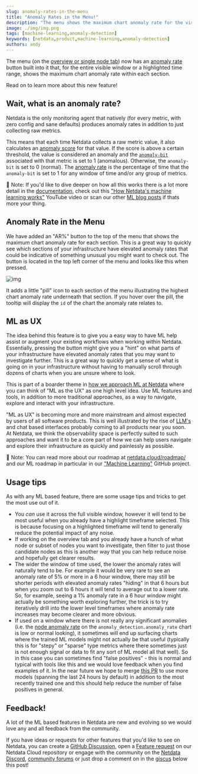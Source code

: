 ```yaml
---
slug: anomaly-rates-in-the-menu
title: "Anomaly Rates in the Menu!"
description: "The menu shows the maximum chart anomaly rate for the visible window or a highlighted time range within each section on the overview or single node tab."
image: ./img/img.png
tags: [machine-learning,anomaly-detection]
keywords: [netdata,product,machine-learning,anomaly-detection]
authors: andy
---
```


The menu (on the [overview or single node tab](https://learn.netdata.cloud/docs/getting-started/monitor-your-infrastructure/home-overview-and-single-node-view#overview-and-single-node-view)) now has an [anomaly rate](https://learn.netdata.cloud/docs/troubleshooting-and-machine-learning/machine-learning-ml-powered-anomaly-detection#anomaly-rate) button built into it that, for the entire visible window or a highlighted time range, shows the maximum chart anomaly rate within each section.

Read on to learn more about this new feature!

<ReactPlayer controls width='100%' url='https://www.youtube.com/embed/PgVh_MFHMb0'/>

<!--truncate-->

## Wait, what is an anomaly rate?

Netdata is the only monitoring agent that natively (for every metric, with zero config and sane defaults) produces anomaly rates in addition to just collecting raw metrics.

This means that each time Netdata collects a raw metric value, it also calculates an [anomaly score](https://learn.netdata.cloud/docs/troubleshooting-and-machine-learning/machine-learning-ml-powered-anomaly-detection#anomaly-score) for that value. If the score is above a certain threshold, the value is considered an anomaly and the [`anomaly-bit`](https://learn.netdata.cloud/docs/troubleshooting-and-machine-learning/machine-learning-ml-powered-anomaly-detection#anomaly-bit) associated with that metric is set to 1 (anomalous). Otherwise, the `anomaly-bit` is set to 0 (normal). The [anomaly rate](https://learn.netdata.cloud/docs/troubleshooting-and-machine-learning/machine-learning-ml-powered-anomaly-detection#anomaly-rate) is the percentage of time that the `anomaly-bit` is set to 1 for any window of time and/or any group of metrics.

🚧 Note: If you'd like to dive deeper on how all this works there is a lot more detail in the [documentation](https://learn.netdata.cloud/docs/troubleshooting-and-machine-learning/machine-learning-ml-powered-anomaly-detection), check out this ["How Netdata's machine learning works"](https://youtu.be/L1xleckyuDQ) YouTube video or scan our other [ML blog posts](https://blog.netdata.cloud/tags/machine-learning/) if thats more your thing.

## Anomaly Rate in the Menu

We have added an "AR%" button to the top of the menu that shows the maximum chart anomaly rate for each section. This is a great way to quickly see which sections of your infrastructure have elevated anomaly rates that could be indicative of something unusual you might want to check out. The button is located in the top left corner of the menu and looks like this when pressed.

![img](./img/button.png)

It adds a little "pill" icon to each section of the menu illustrating the highest chart anomaly rate underneath that section. If you hover over the pill, the tooltip will display the `id` of the chart the anomaly rate relates to.

## ML as UX

The idea behind this feature is to give you a easy way to have ML help assist or augment your existing workflows when working within Netdata. Essentially, pressing the button might give you a "hint" on what parts of your infrastructure have elevated anomaly rates that you may want to investigate further. This is a great way to quickly get a sense of what is going on in your infrastructure without having to manually scroll through dozens of charts when you are unsure where to look.

This is part of a boarder theme in [how we approach ML at Netdata](https://blog.netdata.cloud/our-approach-to-machine-learning/#human-in-the-loop) where you can think of "ML as the UX" as one high level idea. Use ML features and tools, in addition to more traditional approaches, as a way to navigate, explore and interact with your infrastructure.

"ML as UX" is becoming more and more mainstream and almost expected by users of all software products. This is well illustrated by the rise of [LLM's](https://en.wikipedia.org/wiki/Wikipedia:Large_language_models) and chat based interfaces probably coming to all products near you soon. At Netdata, we think the observability space is perfectly suited to such approaches and want it to be a core part of how we can help users navigate and explore their infrastructure as quickly and painlessly as possible.

🚧 Note: You can read more about our roadmap at [netdata.cloud/roadmap/](https://www.netdata.cloud/roadmap/) and our ML roadmap in particular in our ["Machine Learning"](https://github.com/orgs/netdata/projects/54) GitHub project.

## Usage tips

As with any ML based feature, there are some usage tips and tricks to get the most use out of it.

- You _can_ use it across the full visible window, however it will tend to be most useful when you already have a highlight timeframe selected. This is because focusing on a highlighted timeframe will tend to generally reduce the potential impact of any noise.
- If working on the overview tab and you already have a hunch of what node or subset of nodes you want to investigate, then filter to just those candidate nodes as this is another way that you can help reduce noise and hopefully get clearer results.
- The wider the window of time used, the lower the anomaly rates will naturally tend to be. For example it would be very rare to see an anomaly rate of 5% or more in a 6 hour window, there may still be shorter periods with elevated anomaly rates "hiding" in that 6 hours but when you zoom out to 6 hours it will tend to average out to a lower rate. So, for example, seeing a 1% anomaly rate in a 6 hour window might actually be something worth exploring further, the trick is to try iteratively drill into the lower level timeframes where anomaly rate increases may become clearer and more obvious.
- If used on a window where there is not really any significant anomalies (i.e. the [node anomaly rate](https://learn.netdata.cloud/docs/troubleshooting-and-machine-learning/machine-learning-ml-powered-anomaly-detection#node-anomaly-rate) on the `anomaly_detection.anomaly_rate` chart is low or normal looking), it sometimes will end up surfacing charts where the trained ML models might not actually be that useful (typically this is for "stepy" or "sparse" type metrics where there sometimes just is not enough signal or data to fit any sort of ML model all that well). So in this case you can sometimes find "false positives" - this is normal and typical with tools like this and we would love feedback when you find examples of it. In the near future we hope to merge [this PR](https://github.com/netdata/netdata/pull/14222) to use more models (spanning the last 24 hours by default) in addition to the most recently trained one and this should help reduce the number of false positives in general.

## Feedback!

A lot of the ML based features in Netdata are new and evolving so we would love any and all feedback from the community.

If you have ideas or requests for other features that you'd like to see on Netdata, you can create a [GitHub Discussion](https://github.com/netdata/netdata/discussions), open a [Feature request](https://github.com/netdata/netdata-cloud/issues/new?assignees=&labels=feature+request%2Cneeds+triage&template=FEAT_REQUEST.yml&title=%5BFeat%5D%3A+) on our Netdata Cloud repository or engage with the community on the [Netdata Discord](https://discord.com/invite/mPZ6WZKKG2), [community forums](https://community.netdata.cloud/) or just drop a comment on in the [giscus](https://giscus.app/) below this post!
